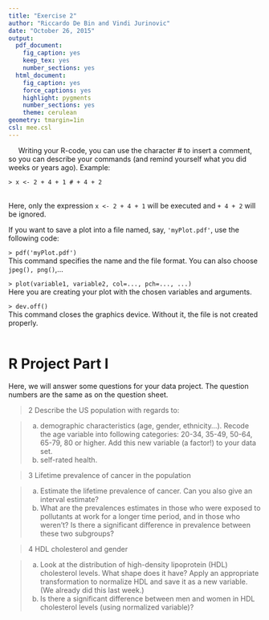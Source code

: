 ```yaml
---
title: "Exercise 2"
author: "Riccardo De Bin and Vindi Jurinovic"
date: "October 26, 2015"
output:
  pdf_document:
    fig_caption: yes
    keep_tex: yes
    number_sections: yes
  html_document:
    fig_caption: yes
    force_captions: yes
    highlight: pygments
    number_sections: yes
    theme: cerulean
geometry: tmargin=1in
csl: mee.csl
---
```


&nbsp;&nbsp;&nbsp;&nbsp;&nbsp;Writing your R-code, you can use the character # to insert a comment, so you can describe your commands (and remind yourself what you did weeks or years ago). Example:     
  
```
> x <- 2 + 4 + 1 # + 4 + 2
```
\
Here, only the expression `x <- 2 + 4 + 1 ` will be executed and `+ 4 + 2` will be ignored.
\


If you want to save a plot into a file named, say, `'myPlot.pdf'`, use the following code:

`> pdf('myPlot.pdf')`
\
This command specifies the name and the file format. You can also choose `jpeg(), png()`,...

`> plot(variable1, variable2, col=..., pch=..., ...)`
\
Here you are creating your plot with the chosen variables and arguments.

`> dev.off()`
\
This command closes the graphics device. Without it, the file is not created properly.    
\




# R Project Part I
Here, we will answer some questions for your data project. The question numbers are the same as on the question sheet.

>2 Describe the US population with regards to:

> a) demographic characteristics (age, gender, ethnicity...). Recode the age variable into following categories: 20-34, 35-49, 50-64, 65-79, 80 or higher. Add this new variable (a factor!) to your data set.
> b) self-rated health.

>3 Lifetime prevalence of cancer in the population

> a) Estimate the lifetime prevalence of cancer. Can you also give an interval estimate?
> b) What are the prevalences estimates in those who were exposed to pollutants at work for a longer time period, and in those who weren't? Is there a significant difference in prevalence between these two subgroups?

>4 HDL cholesterol and gender

> a) Look at the distribution of high-density lipoprotein (HDL) cholesterol levels. What shape does it have? Apply an appropriate transformation to normalize HDL and save it as a new variable. (We already did this last week.)
> b) Is there a significant difference between men and women in HDL cholesterol levels (using normalized variable)?
